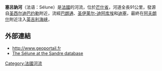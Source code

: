 {{coord|48|38|51|N|1|23|53|W|display=title}}

'''塞呂訥河'''（法语：Sélune）是[[法國|法國]]的河流，位於[[芒什省|芒什省]]，河道全長91公里，發源自[[圣西尔迪巴约勒|圣西尔迪巴约勒]]附近，流經[[巴朗通|巴朗通]]、[[圣伊莱尔-迪阿库埃|圣伊莱尔-迪阿库埃]]和[[迪塞|迪塞]]，最終在[[阿夫朗什|阿夫朗什]]附近注入[[英吉利海峡|英吉利海峡]]，

==外部連結==
*http://www.geoportail.fr {{Wayback|url=http://www.geoportail.fr/ |date=20101215171356 }}
*[http://sandre.eaufrance.fr/app/chainage/courdo/htm/I9--0200.php?cg=I9--0200 The Sélune at the Sandre database] {{Wayback|url=http://sandre.eaufrance.fr/app/chainage/courdo/htm/I9--0200.php?cg=I9--0200 |date=20220114105959 }}

{{France-geo-stub}}
[[Category:法國河流|Category:法國河流]]